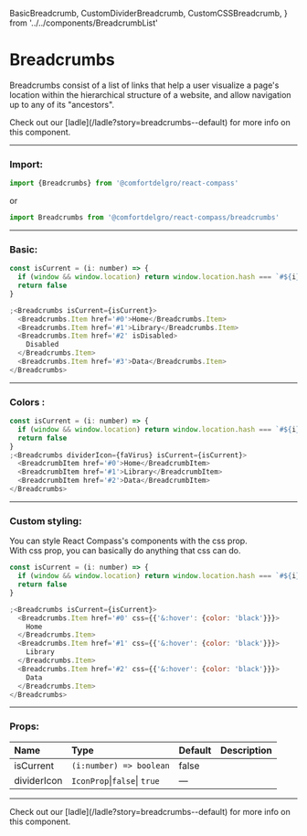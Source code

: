   BasicBreadcrumb,
  CustomDividerBreadcrumb,
  CustomCSSBreadcrumb,
} from '../../components/BreadcrumbList'

# Breadcrumbs

Breadcrumbs consist of a list of links that help a user visualize a page's location within the hierarchical structure of a website, and allow navigation up to any of its "ancestors".

<Callout>
  Check out our [ladle](/ladle?story=breadcrumbs--default) for more info on this
  component.
</Callout>

---

### Import:

```js
import {Breadcrumbs} from '@comfortdelgro/react-compass'
```

or

```js
import Breadcrumbs from '@comfortdelgro/react-compass/breadcrumbs'
```

---

### Basic:

<section className={styles.avatarShowcaseContainer}>
  <BasicBreadcrumb />
</section>

```js
const isCurrent = (i: number) => {
  if (window && window.location) return window.location.hash === `#${i}`
  return false
}

;<Breadcrumbs isCurrent={isCurrent}>
  <Breadcrumbs.Item href='#0'>Home</Breadcrumbs.Item>
  <Breadcrumbs.Item href='#1'>Library</Breadcrumbs.Item>
  <Breadcrumbs.Item href='#2' isDisabled>
    Disabled
  </Breadcrumbs.Item>
  <Breadcrumbs.Item href='#3'>Data</Breadcrumbs.Item>
</Breadcrumbs>
```

---

### Colors :

<section className={styles.avatarShowcaseContainer}>
  <CustomDividerBreadcrumb />
</section>

```js
const isCurrent = (i: number) => {
  if (window && window.location) return window.location.hash === `#${i}`
  return false
}
;<Breadcrumbs dividerIcon={faVirus} isCurrent={isCurrent}>
  <BreadcrumbItem href='#0'>Home</BreadcrumbItem>
  <BreadcrumbItem href='#1'>Library</BreadcrumbItem>
  <BreadcrumbItem href='#2'>Data</BreadcrumbItem>
</Breadcrumbs>
```

---

### Custom styling:

You can style React Compass's components with the css prop. <br/>
With css prop, you can basically do anything that css can do.

<section className={styles.avatarShowcaseContainer}>
  <CustomCSSBreadcrumb />
</section>

```js
const isCurrent = (i: number) => {
  if (window && window.location) return window.location.hash === `#${i}`
  return false
}

;<Breadcrumbs isCurrent={isCurrent}>
  <Breadcrumbs.Item href='#0' css={{'&:hover': {color: 'black'}}}>
    Home
  </Breadcrumbs.Item>
  <Breadcrumbs.Item href='#1' css={{'&:hover': {color: 'black'}}}>
    Library
  </Breadcrumbs.Item>
  <Breadcrumbs.Item href='#2' css={{'&:hover': {color: 'black'}}}>
    Data
  </Breadcrumbs.Item>
</Breadcrumbs>
```

---

### Props:

| Name        | Type                         | Default | Description |
| :---------- | :--------------------------- | :------ | :---------- |
| isCurrent   | `(i:number) => boolean`      | false   |             |
| dividerIcon | `IconProp`\|`false`\| `true` | —       |             |

---

<Callout>
  Check out our [ladle](/ladle?story=breadcrumbs--default) for more info on this
  component.
</Callout>
